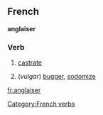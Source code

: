 ==French==
'''anglaiser'''
===Verb===
# [[castrate]]
# {{frslang}} (''vulgar'') [[bugger]], [[sodomize]]
[[Category:French verbs]]
[[fr:anglaiser]]